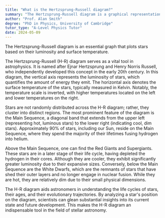 ```yaml
---
title: "What is the Hertzsprung-Russell diagram?"
summary: "The Hertzsprung-Russell diagram is a graphical representation that categorizes stars based on their luminosity and surface temperature, helping to understand stellar evolution and classification."
author: "Prof. Alan Smith"
degree: "PhD in Physics, University of Cambridge"
tutor_type: "A-Level Physics Tutor"
date: 2024-05-09
---
```


The Hertzsprung-Russell diagram is an essential graph that plots stars based on their luminosity and surface temperature.

The Hertzsprung-Russell (H-R) diagram serves as a vital tool in astrophysics. It is named after Ejnar Hertzsprung and Henry Norris Russell, who independently developed this concept in the early 20th century. In this diagram, the vertical axis represents the luminosity of stars, which quantifies the amount of energy they emit. The horizontal axis denotes the surface temperature of the stars, typically measured in Kelvin. Notably, the temperature scale is inverted, with higher temperatures located on the left and lower temperatures on the right.

Stars are not randomly distributed across the H-R diagram; rather, they cluster into distinct regions. The most prominent feature of the diagram is the Main Sequence, a diagonal band that extends from the upper left (representing hot, luminous stars) to the lower right (indicating cool, dim stars). Approximately $90\%$ of stars, including our Sun, reside on the Main Sequence, where they spend the majority of their lifetimes fusing hydrogen into helium.

Above the Main Sequence, one can find the Red Giants and Supergiants. These stars are in a later stage of their life cycle, having depleted the hydrogen in their cores. Although they are cooler, they exhibit significantly greater luminosity due to their expansive sizes. Conversely, below the Main Sequence are the White Dwarfs, which are the remnants of stars that have shed their outer layers and no longer engage in nuclear fusion. While they are hot, they are relatively dim due to their small physical dimensions.

The H-R diagram aids astronomers in understanding the life cycles of stars, their ages, and their evolutionary trajectories. By analyzing a star's position on the diagram, scientists can glean substantial insights into its current state and future development. This makes the H-R diagram an indispensable tool in the field of stellar astronomy.
    